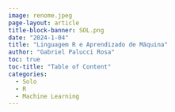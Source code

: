 ```yaml
---
image: renome.jpeg
page-layout: article
title-block-banner: SOL.png
date: "2024-1-04"
title: "Linguagem R e Aprendizado de Máquina"
author: "Gabriel Palucci Rosa"
toc: true
toc-title: "Table of Content"
categories:
  - Solo
  - R
  - Machine Learning
---
```

